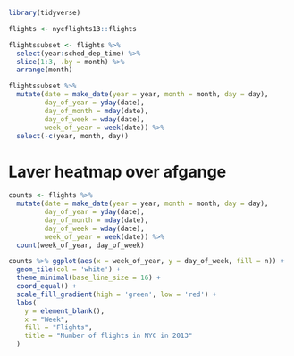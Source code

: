 ```r
library(tidyverse)

flights <- nycflights13::flights
```

```r
flightssubset <- flights %>% 
  select(year:sched_dep_time) %>% 
  slice(1:3, .by = month) %>% 
  arrange(month)
```

```r
flightssubset %>% 
  mutate(date = make_date(year = year, month = month, day = day),
         day_of_year = yday(date),
         day_of_month = mday(date),
         day_of_week = wday(date),
         week_of_year = week(date)) %>% 
  select(-c(year, month, day))
```

# Laver heatmap over afgange

```r
counts <- flights %>% 
  mutate(date = make_date(year = year, month = month, day = day),
         day_of_year = yday(date),
         day_of_month = mday(date),
         day_of_week = wday(date),
         week_of_year = week(date)) %>% 
  count(week_of_year, day_of_week)

counts %>% ggplot(aes(x = week_of_year, y = day_of_week, fill = n)) +
  geom_tile(col = 'white') +
  theme_minimal(base_line_size = 16) +
  coord_equal() +
  scale_fill_gradient(high = 'green', low = 'red') +
  labs(
    y = element_blank(),
    x = "Week",
    fill = "Flights",
    title = "Number of flights in NYC in 2013"
  )
```


